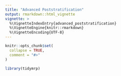 ```yaml
---
title: "Advanced Poststratification"
output: rmarkdown::html_vignette
vignette: >
  %\VignetteIndexEntry{advanced_poststratification}
  %\VignetteEngine{knitr::rmarkdown}
  %\VignetteEncoding{UTF-8}
---
```


```r
knitr::opts_chunk$set(
  collapse = TRUE,
  comment = "#>"
)
```

```r
library(tidymrp)
```


